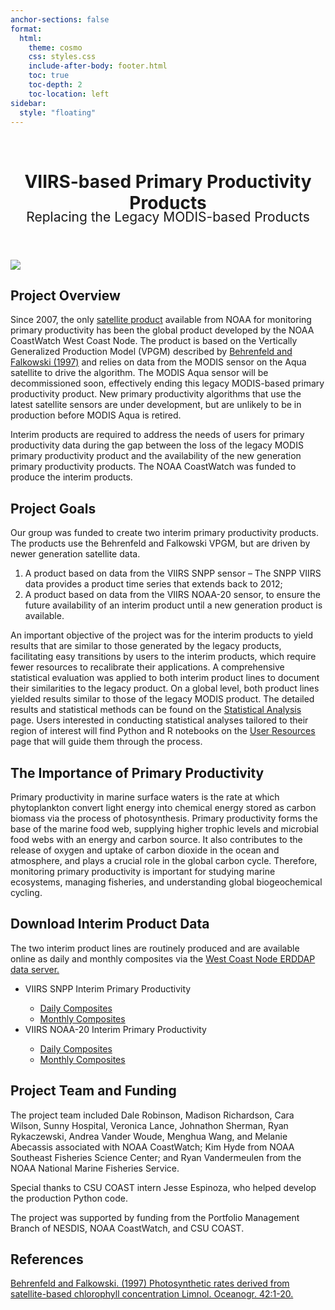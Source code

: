 ```yaml
---
anchor-sections: false
format:
  html:
    theme: cosmo
    css: styles.css
    include-after-body: footer.html
    toc: true
    toc-depth: 2
    toc-location: left
sidebar:
  style: "floating"
---
```


<header>
    <h1 style="margin-bottom: -12px">VIIRS-based Primary Productivity Products</h1>
    <p style="font-size: 1.5em; margin-top: -12px"> Replacing the Legacy MODIS-based Products</p>
</header>

:::{.figure}
![](images/productivity.png){fig-align="center"}
<span style="text-align: right; display: block;"></span>
:::

## Project Overview

Since 2007, the only <a href="https://coastwatch.pfeg.noaa.gov/erddap/griddap/erdMH1pp1day">satellite product</a> available from NOAA for monitoring primary productivity has been the global product developed by the NOAA CoastWatch West Coast Node. The product is based on the Vertically Generalized Production Model (VPGM) described by [Behrenfeld and Falkowski (1997)](#references) and relies on data from the MODIS sensor on the Aqua satellite to drive the algorithm. The MODIS Aqua sensor will be decommissioned soon, effectively ending this legacy MODIS-based primary productivity product. New primary productivity algorithms that use the latest satellite sensors are under development, but are unlikely to be in production before MODIS Aqua is retired. 

Interim products are required to address the needs of users for primary productivity data during the gap between the loss of the legacy MODIS primary productivity product and the availability of the new generation primary productivity products. The NOAA CoastWatch was funded to produce the interim products. 

## Project Goals

<p>Our group was funded to create two interim primary productivity products. The products use the Behrenfeld and Falkowski VPGM, but are driven by newer generation satellite data.</p>

1. A product based on data from the VIIRS SNPP sensor – The SNPP VIIRS data provides a product time series that extends back to 2012;
2. A product based on data from the VIIRS NOAA-20 sensor, to ensure the future availability of an interim product until a new generation product is available. 

An important objective of the project was for the interim products to yield results that are similar to those generated by the legacy products, facilitating easy transitions by users to the interim products, which require fewer resources to recalibrate their applications. A comprehensive statistical evaluation was applied to both interim product lines to document their similarities to the legacy product. On a global level, both product lines yielded results similar to those of the legacy MODIS product. The detailed results and statistical methods can be found on the [Statistical Analysis](stats.qmd) page. Users interested in conducting statistical analyses tailored to their region of interest will find Python and R notebooks on the [User Resources](user_resources.qmd) page that will guide them through the process. 

## The Importance of Primary Productivity

Primary productivity in marine surface waters is the rate at which phytoplankton convert light energy into chemical energy stored as carbon biomass via the process of photosynthesis. Primary productivity forms the base of the marine food web, supplying higher trophic levels and microbial food webs with an energy and carbon source. It also contributes to the release of oxygen and uptake of carbon dioxide in the ocean and atmosphere, and plays a crucial role in the global carbon cycle. Therefore, monitoring primary productivity is important for studying marine ecosystems, managing fisheries, and understanding global biogeochemical cycling. 

## Download Interim Product Data

The two interim product lines are routinely produced and are available online as daily and monthly composites via the <a href="https://coastwatch.pfeg.noaa.gov/erddap/index.html">West Coast Node ERDDAP data server.</a>

<ul>
  <li><a>VIIRS SNPP Interim Primary Productivity</a></li>
    <ul>
      <li><a href="https://coastwatch.pfeg.noaa.gov/erddap/griddap/productivity_viirs_snpp_daily.graph">Daily Composites</a></li>
      <li><a href="https://coastwatch.pfeg.noaa.gov/erddap/griddap/productivity_viirs_snpp_monthly.graph">Monthly Composites</a></li>
    </ul>
  <li><a>VIIRS NOAA-20 Interim Primary Productivity</a></li>
    <ul>
      <li><a href="https://coastwatch.pfeg.noaa.gov/erddap/search/index.html?page=1&itemsPerPage=1000&searchFor=productivity_viirs_noaa20_daily">Daily Composites</a></li>
      <li><a href="https://coastwatch.pfeg.noaa.gov/erddap/griddap/productivity_viirs_noaa20_monthly.graph">Monthly Composites</a></li>
    </ul>
</ul>

## Project Team and Funding
<p>The project team included Dale Robinson, Madison Richardson, Cara Wilson, Sunny Hospital, Veronica Lance, Johnathon Sherman, Ryan Rykaczewski, Andrea Vander Woude, Menghua Wang, and Melanie Abecassis associated with NOAA CoastWatch; Kim Hyde from NOAA Southeast Fisheries Science Center; and Ryan Vandermeulen from the NOAA National Marine Fisheries Service.</p>

<p>Special thanks to CSU COAST intern Jesse Espinoza, who helped develop the production Python code.</p>

<p>The project was supported by funding from the Portfolio Management Branch of NESDIS, NOAA CoastWatch, and CSU COAST.</p>


## References
<a href="https://doi.org/10.4319/lo.1997.42.1.0001">Behrenfeld and Falkowski. (1997) Photosynthetic rates derived from satellite-based chlorophyll concentration Limnol. Oceanogr. 42:1-20. </a></li>